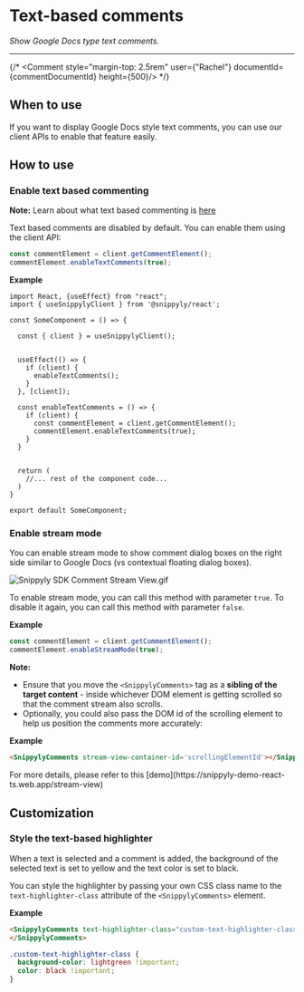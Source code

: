 
# Text-based comments

_Show Google Docs type text comments._

---

{/* <Comment style="margin-top: 2.5rem" user={"Rachel"} documentId={commentDocumentId} height={500}/> */}

## When to use

If you want to display Google Docs style text comments, you can use our client APIs to enable that feature easily.

## How to use

### Enable text based commenting

<Callout type="info"> **Note:** Learn about what text based commenting is [here]()</Callout>

Text based comments are disabled by default. You can enable them using the client API:

```js copy
const commentElement = client.getCommentElement();
commentElement.enableTextComments(true);
```

**Example**

```tsx copy {8-21} showLineNumbers
import React, {useEffect} from "react";
import { useSnippylyClient } from '@snippyly/react';

const SomeComponent = () => {
  
  const { client } = useSnippylyClient();


  useEffect(() => {
    if (client) {
      enableTextComments();
    }
  }, [client]);

  const enableTextComments = () => {
    if (client) {
      const commentElement = client.getCommentElement();
      commentElement.enableTextComments(true);
    }
  }

  
  return (
    //... rest of the component code...
  )
}

export default SomeComponent;
```

### Enable stream mode

You can enable stream mode to show comment dialog boxes on the right side similar to Google Docs (vs contextual floating dialog boxes).

![](https://files.readme.io/a0f2a09-Snippyly_SDK_Comment_Stream_View.gif "Snippyly SDK Comment Stream View.gif")

To enable stream mode, you can call this method with parameter `true`. To disable it again, you can call this method with parameter `false`.

**Example**

```js copy
const commentElement = client.getCommentElement();
commentElement.enableStreamMode(true);
```

**Note:**

- Ensure that you move the `<SnippylyComments>` tag as a **sibling of the target content** -  inside whichever DOM element is getting scrolled so that the comment stream also scrolls.
- Optionally, you could also pass the DOM id of the scrolling element to help us position the comments more accurately:

**Example**

```html copy
<SnippylyComments stream-view-container-id='scrollingElementId'></SnippylyComments>
```

<Callout type="info">
  For more details, please refer to this [demo](https://snippyly-demo-react-ts.web.app/stream-view)
</Callout>

## Customization

### Style the text-based highlighter

When a text is selected and a comment is added, the background of the selected text is set to yellow and the text color is set to black.

You can style the highlighter by passing your own CSS class name to the `text-highlighter-class` attribute of the `<SnippylyComments>` element.

**Example**

```html copy
<SnippylyComments text-highlighter-class="custom-text-highlighter-class">
</SnippylyComments>
```

```css copy
.custom-text-highlighter-class {
  background-color: lightgreen !important;
  color: black !important;
}
```